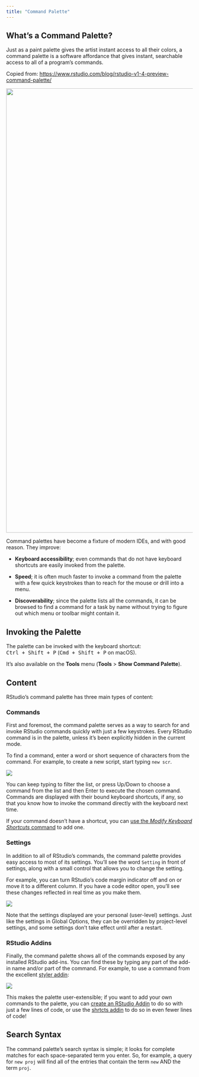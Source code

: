 ```yaml
---
title: "Command Palette"
---
```


## What's a Command Palette?

Just as a paint palette gives the artist instant access to all their colors, a command palette is a software affordance that gives instant, searchable access to all of a program's commands.

Copied from: <https://www.rstudio.com/blog/rstudio-v1-4-preview-command-palette/>

![](images/command-palette.png){width="1200"}

Command palettes have become a fixture of modern IDEs, and with good reason. They improve:

-   **Keyboard accessibility**; even commands that do not have keyboard shortcuts are easily invoked from the palette.

-   **Speed**; it is often much faster to invoke a command from the palette with a few quick keystrokes than to reach for the mouse or drill into a menu.

-   **Discoverability**; since the palette lists all the commands, it can be browsed to find a command for a task by name without trying to figure out which menu or toolbar might contain it.

## Invoking the Palette

The palette can be invoked with the keyboard shortcut:\
<kbd>Ctrl + Shift + P</kbd> (<kbd>Cmd + Shift + P</kbd> on macOS).

It's also available on the **Tools** menu (**Tools** \> **Show Command Palette**).

## Content

RStudio's command palette has three main types of content:

### Commands

First and foremost, the command palette serves as a way to search for and invoke RStudio commands quickly with just a few keystrokes. Every RStudio command is in the palette, unless it's been explicitly hidden in the current mode.

To find a command, enter a word or short sequence of characters from the command. For example, to create a new script, start typing `new scr`.

![](https://www.rstudio.com/blog/rstudio-v1-4-preview-command-palette/new-script.png)

You can keep typing to filter the list, or press Up/Down to choose a command from the list and then Enter to execute the chosen command. Commands are displayed with their bound keyboard shortcuts, if any, so that you know how to invoke the command directly with the keyboard next time.

If your command doesn't have a shortcut, you can [use the *Modify Keyboard Shortcuts* command](https://support.rstudio.com/hc/en-us/articles/206382178-Customizing-Keyboard-Shortcuts) to add one.

### Settings

In addition to all of RStudio's commands, the command palette provides easy access to most of its settings. You'll see the word `Setting` in front of settings, along with a small control that allows you to change the setting.

For example, you can turn RStudio's code margin indicator off and on or move it to a different column. If you have a code editor open, you'll see these changes reflected in real time as you make them.

![](https://www.rstudio.com/blog/rstudio-v1-4-preview-command-palette/margin.png)

Note that the settings displayed are your personal (user-level) settings. Just like the settings in Global Options, they can be overridden by project-level settings, and some settings don't take effect until after a restart.

### RStudio Addins

Finally, the command palette shows all of the commands exposed by any installed RStudio add-ins. You can find these by typing any part of the add-in name and/or part of the command. For example, to use a command from the excellent [styler addin](https://github.com/r-lib/styler):

![](https://www.rstudio.com/blog/rstudio-v1-4-preview-command-palette/style-selection.png)

This makes the palette user-extensible; if you want to add your own commands to the palette, you can [create an RStudio Addin](https://rstudio.github.io/rstudioaddins/) to do so with just a few lines of code, or use the [shrtcts addin](https://www.garrickadenbuie.com/blog/shrtcts/) to do so in even fewer lines of code!

## Search Syntax

The command palette's search syntax is simple; it looks for complete matches for each space-separated term you enter. So, for example, a query for `new proj` will find all of the entries that contain the term `new` AND the term `proj`.

